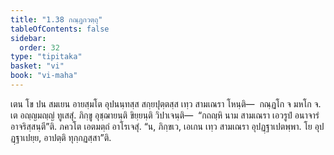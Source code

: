 ```yaml
---
title: "1.38 กณฺฏกวตฺถุ"
tableOfContents: false
sidebar:
  order: 32
type: "tipitaka"
basket: "vi"
book: "vi-maha"
---
```



<DynamicBreadcrumb />

<Division number="101" book="vi-maha">

<Paragraph number="442" book="vi-maha">
เตน โข ปน สมเยน อายสฺมโต อุปนนฺทสฺส สกฺยปุตฺตสฺส เทฺว สามเณรา โหนฺติ—  กณฺฏโก จ มหโก จ. เต อญฺญมญฺญํ ทูเสสุํ. ภิกฺขู อุชฺฌายนฺติ ขิยฺยนฺติ วิปาเจนฺติ—  “กถญฺหิ นาม สามเณรา เอวรูปํ อนาจารํ อาจริสฺสนฺตี”ติ. ภควโต เอตมตฺถํ อาโรเจสุํ. “น, ภิกฺขเว, เอเกน เทฺว สามเณรา อุปฏฺฐาเปตพฺพา. โย อุปฏฺฐาเปยฺย, อาปตฺติ ทุกฺกฏสฺสา”ติ.
</Paragraph>
</Division>